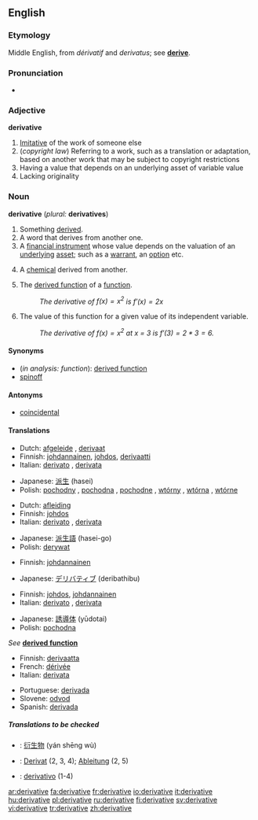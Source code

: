 ==English==

===Etymology===
Middle English, from {{F.}} ''dérivatif'' and {{L.}} ''derivatus''; see '''[[derive]]'''.

===Pronunciation===
*{{audio|en-us-derivative.ogg|Audio (US)}}


===Adjective===
'''derivative'''

#[[Imitative]] of the work of someone else
#(''copyright law'') Referring to a work, such as a translation or adaptation, based on another work that may be subject to copyright restrictions
#Having a value that depends on an underlying asset of variable value
#Lacking originality

===Noun===
'''derivative''' (''plural:'' '''derivatives''')

#Something [[derive|derived]].
#A word that derives from another one.
#A [[financial instrument]] whose value depends on the valuation of an [[underlying]] [[asset]]; such as a [[warrant]], an [[option]] etc.
#{{chemistry}} A [[chemical]] derived from another.
#{{calculus}} The [[derived function]] of a [[function]].
#:''The derivative of <math>f(x) = x^2</math> is <math>f'(x) = 2x</math>''
#{{calculus}} The value of this function for a given value of its independent variable.
#:''The derivative of <math>f(x) = x^2</math> at x = 3 is <math>f'(3) = 2*3 = 6</math>.''

====Synonyms====
*(''in analysis: function''): [[derived function]]
*[[spinoff]]

====Antonyms====
*[[coincidental]]

====Translations====

{{trans-top|something derived}}
*Dutch: [[afgeleide]] {{f}}, [[derivaat]] {{n}}
*Finnish: [[johdannainen]], [[johdos]], [[derivaatti]]
*Italian: [[derivato]] {{m}}, [[derivata]] {{f}}
{{trans-mid}}
*Japanese: [[派生]] (hasei)
*Polish: [[pochodny]] {{m}}, [[pochodna]] {{f}}, [[pochodne]] {{n}}, [[wtórny]] {{m}}, [[wtórna]] {{f}}, [[wtórne]] {{n}}
{{trans-bottom}}

{{trans-top|word that derives from another}}
*Dutch: [[afleiding]] {{f}}
*Finnish: [[johdos]]
*Italian: [[derivato]] {{m}}, [[derivata]] {{f}}
{{trans-mid}}
*Japanese: [[派生語]] (hasei-go)
*Polish: [[derywat]] {{m}}
{{trans-bottom}}

{{trans-top|financial instrument whose value depends on the valuation of an underlying instrument}}
*Finnish: [[johdannainen]]
{{trans-mid}}
*Japanese: [[デリバティブ]] (deribathibu)
{{trans-bottom}}

{{trans-top|chemical derived from another}}
*Finnish: [[johdos]], [[johdannainen]]
*Italian: [[derivato]] {{m}}, [[derivata]] {{f}}
{{trans-mid}}
*Japanese: [[誘導体]] (yūdotai)
*Polish: [[pochodna]] {{f}}
{{trans-bottom}}

{{trans-top|in analysis: function}}
''See'' '''[[derived function]]'''
{{trans-bottom}}

{{trans-top|in analysis: value}}
*Finnish: [[derivaatta]]
*French: [[dérivée]] {{f}}
*Italian: [[derivata]] {{f}}
{{trans-mid}}
*Portuguese: [[derivada#Portuguese|derivada]] {{f}}
*Slovene: [[odvod]] {{m}}
*Spanish: [[derivida#Spanish|derivada]] {{f}}
{{trans-bottom}}

=====Translations to be checked=====
<!--Remove this section once all of the translations below have been moved into the tables above.-->
{{checktrans}}
*{{ttbc|Chinese}}: [[衍生物]] (yán shēng wù)
*{{ttbc|German}}: [[Derivat]] {{n}} (2, 3, 4); [[Ableitung]] {{f}} (2, 5)
*{{ttbc|Spanish}}: [[derivativo]] {{m}} (1-4)

[[ar:derivative]]
[[fa:derivative]]
[[fr:derivative]]
[[io:derivative]]
[[it:derivative]]
[[hu:derivative]]
[[pl:derivative]]
[[ru:derivative]]
[[fi:derivative]]
[[sv:derivative]]
[[vi:derivative]]
[[tr:derivative]]
[[zh:derivative]]